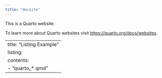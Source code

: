 ```yaml
---
title: "docsite"
---
```


This is a Quarto website.

To learn more about Quarto websites visit <https://quarto.org/docs/websites>.

---
title: "Listing Example"
listing:
  contents:
    - "quarto_*.qmd"
---


